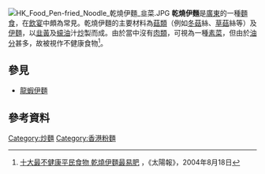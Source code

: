 [[File:HK_Food_Pen-fried_Noodle_乾燒伊麵_韭菜.JPG|thumb]]
'''乾燒伊麵'''是[[廣東|廣東]]的一種[[麵食|麵食]]，在[[飲宴|飲宴]]中頗為常見。乾燒伊麵的主要材料為[[菇類|菇類]]（例如[[冬菇|冬菇]]絲、[[草菇|草菇]]絲等）及[[伊麵|伊麵]]，以[[韭黃|韭黃]]及[[蠔油|蠔油]]汁[[炒|炒]]製而成。由於當中沒有[[肉類|肉類]]，可視為一種[[素菜|素菜]]，但由於[[油分|油分]]甚多，故被視作不健康食物<ref>[http://the-sun.on.cc/channels/news/20040818/20040818025917_0001.html 十大最不健康平民食物 乾燒伊麵最易肥] {{Wayback|url=http://the-sun.on.cc/channels/news/20040818/20040818025917_0001.html |date=20160305003055 }}，《太陽報》，2004年8月18日</ref>。

== 參見 ==
*[[龍蝦伊麵|龍蝦伊麵]]

== 參考資料 ==
{{reflist}}

[[Category:炒麵|Category:炒麵]]
[[Category:香港粉麵|Category:香港粉麵]]
{{food-stub}}